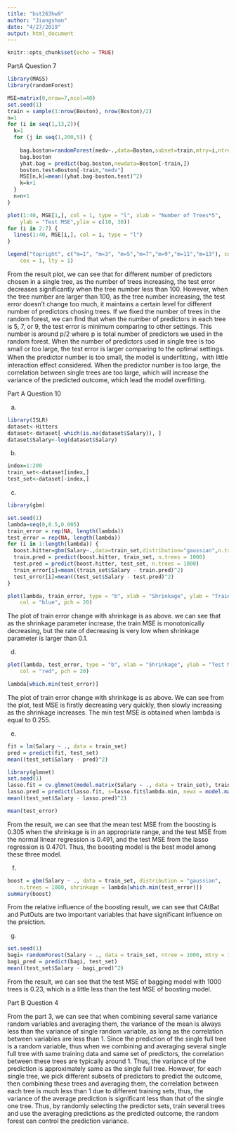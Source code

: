 ```yaml
---
title: "bst263hw9"
author: "Jiangshan"
date: "4/27/2019"
output: html_document
---
```


```r
knitr::opts_chunk$set(echo = TRUE)
```


PartA Question 7

```r
library(MASS)
library(randomForest)

MSE=matrix(0,nrow=7,ncol=40)
set.seed(1)
train = sample(1:nrow(Boston), nrow(Boston)/2)
n=1
for (i in seq(1,13,2)){
  k=1
  for (j in seq(1,200,5)) {
    
    bag.boston=randomForest(medv~.,data=Boston,subset=train,mtry=i,ntree=j,importance=TRUE)
    bag.boston
    yhat.bag = predict(bag.boston,newdata=Boston[-train,])
    boston.test=Boston[-train,"medv"]
    MSE[n,k]=mean((yhat.bag-boston.test)^2)
    k=k+1
  }
  n=n+1
}

plot(1:40, MSE[1,], col = 1, type = "l", xlab = "Number of Trees*5", 
    ylab = "Test MSE",ylim = c(10, 30))
for (i in 2:7) {
  lines(1:40, MSE[i,], col = i, type = "l")
}

legend("topright", c("m=1", "m=3", "m=5","m=7","m=9","m=11","m=13"), col = c(1:7), 
    cex = 1, lty = 1)
```


From the result plot, we can see that for different number of predictors chosen in a single tree, as the number of trees increasing, the test error decreases significantly when the tree number less than 100. However, when the tree number are larger than 100, as the tree number increasing, the test error doesn't change too much, it maintains a certain level for different number of predictors chosing trees. If we fixed the number of trees in the random forest, we can find that when the number of predictors in each tree is 5, 7, or 9, the test error is minimum comparing to other settings. This number is around p/2 where p is total number of predictors we used in the random forest. When the number of predictors used in single tree is too small or too large, the test error is larger comparing to the optimal settings. When the predictor number is too small, the model is underfitting，with little interaction effect considered. When the predictor number is too large, the correlation between single trees are too large, which will increase the variance of the predicted outcome, which lead the model overfitting.


Part A Question 10


(a)
```r
library(ISLR)
dataset<-Hitters
dataset<-dataset[-which(is.na(dataset$Salary)), ]
dataset$Salary<-log(dataset$Salary)
```


(b)
```r
index=1:200
train_set<-dataset[index,]
test_set<-dataset[-index,]

```



(c)
```r
library(gbm)

set.seed(1)
lambda=seq(0,0.5,0.005)
train_error = rep(NA, length(lambda))
test_error = rep(NA, length(lambda))
for (i in 1:length(lambda)) {
  boost.hitter=gbm(Salary~.,data=train_set,distribution="gaussian",n.trees=1000,shrinkage = lambda[i])
  train.pred = predict(boost.hitter, train_set, n.trees = 1000)
  test.pred = predict(boost.hitter, test_set, n.trees = 1000)
  train_error[i]=mean((train_set$Salary - train.pred)^2)
  test_error[i]=mean((test_set$Salary - test.pred)^2)
}

plot(lambda, train_error, type = "b", xlab = "Shrinkage", ylab = "Train MSE", 
    col = "blue", pch = 20)
```


The plot of train error change with shrinkage is as above. we can see that as the shrinkage parameter increase, the train MSE is monotonically decreasing, but the rate of decreasing is very low when shrinkage parameter is larger than 0.1. 

(d)

```r
plot(lambda, test_error, type = "b", xlab = "Shrinkage", ylab = "Test MSE", 
    col = "red", pch = 20)

```

```r
lambda[which.min(test_error)]
```

The plot of train error change with shrinkage is as above. We can see from the plot, test MSE is firstly decreasing very quickly, then slowly increasing as the shrinkage increases. The min test MSE is obtained when lambda is equal to 0.255.


(e)
```r
fit = lm(Salary ~ ., data = train_set)
pred = predict(fit, test_set)
mean((test_set$Salary - pred)^2)

```

```r
library(glmnet)
set.seed(1)
lasso.fit = cv.glmnet(model.matrix(Salary ~ ., data = train_set), train_set$Salary, alpha = 1)
lasso.pred = predict(lasso.fit, s=lasso.fit$lambda.min, newx = model.matrix(Salary ~ ., data = test_set))
mean((test_set$Salary - lasso.pred)^2)

```

```r
mean(test_error)
```
From the result, we can see that the mean test MSE from the boosting is 0.305 when the shrinkage is in an appropriate range, and the test MSE from the normal linear regression is 0.491, and the test MSE from the lasso regression is 0.4701. Thus, the boosting model is the best model among these three model.



(f)
```r
boost = gbm(Salary ~ ., data = train_set, distribution = "gaussian", 
    n.trees = 1000, shrinkage = lambda[which.min(test_error)])
summary(boost)


```


From the relative influence of the boosting result, we can see that CAtBat and PutOuts are two important variables that have significant influence on the preiction.



(g)

```r
set.seed(1)
bagi= randomForest(Salary ~ ., data = train_set, ntree = 1000, mtry = 19)
bagi_pred = predict(bagi, test_set)
mean((test_set$Salary - bagi_pred)^2)


```


From the result, we can see that the test MSE of bagging model with 1000 trees is 0.23, which is a little less than the test MSE of boosting model.



Part B Question 4

From the part 3, we can see that when combining several same variance random variables and averaging them, the variance of the mean is always less than the variance of single random variable, as long as the correlation between variables are less than 1. Since the prediction of the single full tree is a random variable, thus when we combining and averaging several single full tree with same training data and same set of predictors, the correlation between these trees are typically around 1. Thus, the variance of the prediction is approximately same as the single full tree. However, for each single tree, we pick different subsets of predictors to predict the outcome, then combining these trees and averaging them, the correlation between each tree is much less than 1 due to different training sets, thus, the variance of the average prediction is significant less than that of the single one tree. Thus, by randomly selecting the predictor sets, train several trees and use the averaging predictions as the predicted outcome, the random forest can control the prediction variance.